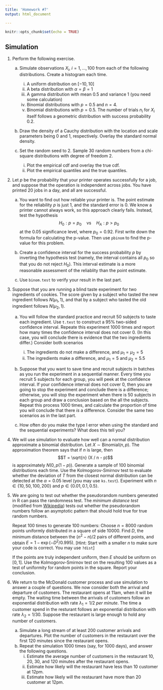 ```yaml
---
title: 'Homework #7'
output: html_document

---
```


```r
knitr::opts_chunk$set(echo = TRUE)
```

<!-- ## A useful note -->
<!-- Remove any `View()` or `install.packages()` commands in your `Rmd` file. These commands will prevent the knitting of your file.  -->

## Simulation

1. Perform the following exercise.
    
    a. Simulate observations $X_i$, $i=1,\dots,100$ from each of the following distributions. 
    Create a histogram each time. 
        i. A uniform distribution on $[-10, 10]$
        i. A beta distribution with $\alpha=\beta=1$
        i. A gamma distribution with mean 0.5 and variance 1 (you need some calculation)
        i. Binomial distributions with $p=0.5$ and $n=4$. 
        i. Binomial distributions with $p=0.5$. The number of trials $n_i$ for $X_i$ itself follows a geometric distribution with success probability 0.2.

    a. Draw the density of a Cauchy distribution with the location and scale parameters being 0 and 1, respectively. Overlay the standard normal density. 
    
    a. Set the random seed to 2. Sample 30 random numbers from a chi-square distributions with degree of freedom 2. 
        i. Plot the empirical cdf and overlay the true cdf.
        i. Plot the empirical quantiles and the true quantiles.
    
1. Let $p$ be the probability that your printer operates successfully for a job, and suppose that the operation is independent across jobs. You have printed 20 jobs in a day, and all are successful. 

    a. You want to find out how reliable your printer is. The point estimate for the reliability $p$ is just 1, and the standard error is 0.
    We know a printer cannot always work, so this approach clearly fails.
    Instead, test the hypothesis 
    $$H_0: p = p_0 \quad \text{vs} \quad H_A: p > p_0$$
    at the 0.05 significance level, where $p_0=0.92$. 
    First write down the formula for calculating the p-value. 
    Then use `pbinom` to find the p-value for this problem.
    
    a. Create a confidence interval for the success probability $p$ by inverting the hypothesis test (namely, the interval contains all $p_0$ so that you do not reject $H_0$). This interval estimate is a more reasonable assessment of the reliablity than the point estimate.
    
    a. Use `binom.test` to verify your result in the last part.

1. Suppose that you are running a blind taste experiment for two ingredients of cookies. The score given by a subject who tasted the new ingredient follows $N(\mu_1, 1)$, and that by a subject who tasted the old ingredient follows $N(\mu_2, 1)$. 

    a. You will follow the standard practice and recruit 50 subjects to taste each ingredient. 
    Use `t.test` to construct a 95% two-sided confidence interval. 
    Repeate this experiment 1000 times and report how many times the confidence interval does not cover 0.
    (In this case, you will conclude there is evidence that the two ingredients differ.)
    Consider both scenarios
        i. The ingredients do not make a difference, and $\mu_1=\mu_2=5$
        i. The ingredients make a difference, and $\mu_1 = 5$ and $\mu_2 = 5.5$
    
    a. Suppose that you want to save time and recruit subjects in batches as you run the experiment in a sequential manner. 
    Every time you recruit 5 subjects for each group, you will peek at the confidence interval.
    If your confidence interval does not cover 0, then you are going to stop the experiment and conclude there is a difference; otherwise, you will stop the experiment when there is 50 subjects in each group and draw a conclusion based on the all the subjects.
    Repeat this process 1000 times, and calculate the proportion of time you will conclude that there *is* a difference. 
    Consider the same two scenarios as in the last part.
    
    a. How often do you make the type I error when using the standard and the sequential experiments?
    What does this tell you?
    
1. We will use simulation to evaluate how well can a normal distribution approximate a binomial distribution. 
Let $X \sim \text{Binomial}(n, p)$. 
The approximation theorem says that if $n$ is large, then 
$$T = \sqrt{n} (X / n - p)$$ 
is approximately $N(0, p(1 - p))$. 
Generate a sample of 100 binomial distributions each time.
Use the Kolmogorov-Smirnov test to evaluate whether the deviation of $T$ from the closest normal distribution can be detected at the $\alpha=0.05$ level (you may use `ks.test`).
Experiment with $n \in \{10, 50, 100, 200\}$ and $p \in \{0.01, 0.1, 0.5\}$.

1. We are going to test out whether the pseudorandom numbers generated in R can pass the randomness test.
The *minimum distance test* (modified from [Wikipedia](https://en.wikipedia.org/wiki/Diehard_tests#Test_descriptions)) tests out whether the pseudorandom numbers follow an asymptotic pattern that should hold true for true random numbers.

    Repeat 100 times to generate 100 numbers: Choose $n = 8000$ random points uniformly distributed in a square of side 10000. 
    Find $D$, the minimum distance between the $(n^2 − n) / 2$ pairs of different points, and obtain $E = 1 − \exp(−D^2 / 0.995)$.
    [Hint: Start with a smaller $n$ to make sure your code is correct. You may use `?dist`]
    
    If the points are truly independent uniform, then $E$ should be uniform on $[0,1]$.
    Use the Kolmogorov-Smirnov test on the resulting 100 values as a test of uniformity for random points in the square. 
    Report your conclusion.

1. We return to the McDonald customer process and use simulation to answer a couple of questions. 
We now consider both the arrival and departure of customers.
The restaurant opens at 11am, when it will be empty. 
The waiting time between the arrivals of customers follow an exponential distribution with rate $\lambda_1=1/2$ *per minute*. 
The time a customer spend in the resturant follows an exponential distribution with rate $\lambda_2=1/30$. 
Suppose the restaurant is large enough to hold any number of customers.

    a. Simulate a long stream of at least 200 customer arrivals and departures.
    Plot the number of customers in the restaurant over the first 120 minutes since the restaurant opens.
    b. Repeat the simulation 1000 times (say, for 1000 days), and answer the following questions.
        i. Estimate the average number of customers in the restaurant 10, 20, 30, and 120 minutes after the restaurant opens.
        i. Estimate how likely will the restaurant have less than 10 customer at 12pm.
        i. Estimate how likely will the restaurant have more than 20 customer at 12pm.



<!-- ```{r} -->
<!-- set.seed(1, kind="default") -->
<!-- set.seed(1, kind="Wichmann-Hill") -->
<!-- MC <- 100 -->
<!-- n <- 8000 -->
<!-- u <- 10000 -->

<!-- ds <- map_dbl(seq_len(MC), function(i) { -->
<!--   X <- matrix(runif(n * 2, max=u), ncol=2) -->
<!--   d <- dist(X) -->
<!--   min(as.numeric(d)) -->
<!-- }) -->
<!-- U <- 1 - exp(-ds^2 / 0.995) -->
<!-- ks.test(U, 'punif') -->
<!-- ``````{r} -->
<!-- set.seed(1, kind="default") -->
<!-- set.seed(1, kind="Wichmann-Hill") -->
<!-- MC <- 100 -->
<!-- n <- 8000 -->
<!-- u <- 10000 -->

<!-- ds <- map_dbl(seq_len(MC), function(i) { -->
<!--   X <- matrix(runif(n * 2, max=u), ncol=2) -->
<!--   d <- dist(X) -->
<!--   min(as.numeric(d)) -->
<!-- }) -->
<!-- U <- 1 - exp(-ds^2 / 0.995) -->
<!-- ks.test(U, 'punif') -->
<!-- ``` -->